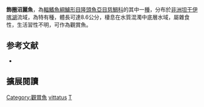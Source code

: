 {{Speciesbox
| name = 飾圈沼麗魚
| status = LC
| status_system = IUCN3.1
| image = 
| image_width = 240px
| genus = Telmatochromis
| species = vittatus
| authority = [[Boulenger|Boulenger]], 1898
| synonyms = 
}}

'''飾圈沼麗魚'''，為[[輻鰭魚綱|輻鰭魚綱]][[鱸形目|鱸形目]][[隆頭魚亞目|隆頭魚亞目]][[慈鯛科|慈鯛科]]的其中一[[種|種]]，分布於[[非洲|非洲]][[坦干伊喀湖|坦干伊喀湖]]流域，為特有種，體長可達8.6公分，棲息在水質混濁中底層水域，屬雜食性，生活習性不明，可作為觀賞魚。
==参考文献==
*{{FishBase_species|genus=Telmatochromis|species=vittatus|year=2013|month=5}}

== 擴展閱讀 ==
{{refbegin}}
{{wikispecies-inline|Telmatochromis vittatus|飾圈沼麗魚}}
{{refend}}
{{Taxonbar|from=Q3316984}}

[[Category:觀賞魚|Category:觀賞魚]]
[[Category:沼麗魚屬|vittatus]]
[[Category:1898年描述的鱼类|T]]


{{鱸形目小作品}}